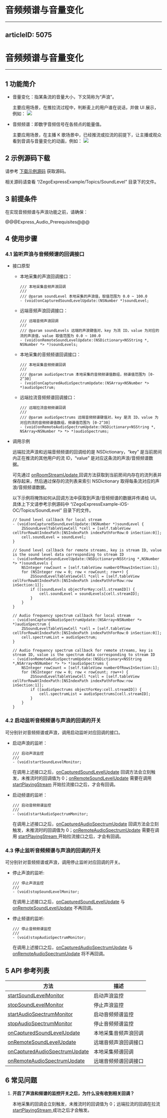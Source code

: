 # 音频频谱与音量变化
---
articleID: 5075
---
# 音频频谱与音量变化

- - -

## 1 功能简介

- 音量变化：指某条流的音量大小，下文简称为“声浪”。
  
    主要应用场景，在推拉流过程中，判断麦上的用户谁在说话，并做 UI 展示，例如：
    <img src="/Pics/Android/ZegoLiveRoom/SoundLevel.png">

- 音频频谱：即数字音频信号在各频点的能量值。

    主要应用场景，在主播 K 歌场景中，已经推流或拉流的前提下，让主播或观众看到音调与音量变化的动画，例如：
    <img src="/Pics/Android/ZegoLiveRoom/FrequencySpectrum.png" >

## 2 示例源码下载

请参考 [下载示例源码](#3126) 获取源码。

相关源码请查看 “/ZegoExpressExample/Topics/SoundLevel” 目录下的文件。


## 3 前提条件

在实现音频频谱与声浪功能之前，请确保：

@@@Express_Audio_Prerequisites@@@

## 4 使用步骤

### 4.1 监听声浪与音频频谱的回调接口

- 接口原型

    - 本地采集的声浪回调接口：

        ```objc
        /// 本地采集音频声浪回调
        ///
        /// @param soundLevel 本地采集的声浪值，取值范围为 0.0 ~ 100.0
        - (void)onCapturedSoundLevelUpdate:(NSNumber *)soundLevel;
        ```

    - 远端音频声浪回调接口：
    
        ```objc
        /// 远端音频声浪回调
        ///
        /// @param soundLevels 远端的声浪键值对，key 为流 ID，value 为对应的流的声浪值，value 取值范围为 0.0 ~ 100.0
        - (void)onRemoteSoundLevelUpdate:(NSDictionary<NSString *, NSNumber *> *)soundLevels;
        ```

    - 本地采集的音频频谱回调接口：

        ```objc
        /// 本地采集音频频谱回调
        ///
        /// @param audioSpectrum 本地采集的音频频谱值数组，频谱值范围为 [0-2^30]
        - (void)onCapturedAudioSpectrumUpdate:(NSArray<NSNumber *> *)audioSpectrum;
        ```

    - 远端拉流音频频谱回调接口：

        ```objc
        /// 远端拉流音频频谱回调
        ///
        /// @param audioSpectrums 远端音频频谱键值对，key 是流 ID，value 为对应的流的音频频谱值数组，频谱值范围为 [0-2^30]
        - (void)onRemoteAudioSpectrumUpdate:(NSDictionary<NSString *, NSArray<NSNumber *> *> *)audioSpectrums;
        ```

- 调用示例

    远端拉流声浪和远端音频频谱的回调给的是 NSDictionary，“key” 是当前房间内正在推流的其他用户的流 ID，“value” 是对应这条流的声浪/音频频谱数据。

    可先通过 [onRoomStreamUpdate ](/zh/api?doc=Express_Video_SDK_API~ObjectiveC~protocol~zego-event-handler#on-room-stream-update-stream-list-room-id) 回调方法获取到当前房间内存在的流列表并保存起来，然后通过保存的流列表来索引 NSDictionary 取得每条流对应的声浪/音频频谱数据。

    以下示例将掩饰如何从回调方法中获取到声浪/音频频谱的数据并传递给 UI。具体上下文请参考示例源码中 “/ZegoExpressExample-iOS-OC/Topics/SoundLevel” 目录下的文件。

    ```objc
    // Sound level callback for local stream
    - (void)onCapturedSoundLevelUpdate:(NSNumber *)soundLevel {
        ZGSoundLevelTableViewCell *cell = [self.tableView cellForRowAtIndexPath:[NSIndexPath indexPathForRow:0 inSection:0]];
        cell.soundLevel = soundLevel;
    }

    // Sound level callback for remote streams, key is stream ID, value is the sound level data corresponding to stream ID
    - (void)onRemoteSoundLevelUpdate:(NSDictionary<NSString *,NSNumber *> *)soundLevels {
        NSInteger rowCount = [self.tableView numberOfRowsInSection:1];
        for (NSInteger row = 0; row < rowCount; row++) {
            ZGSoundLevelTableViewCell *cell = [self.tableView cellForRowAtIndexPath:[NSIndexPath indexPathForRow:row inSection:1]];
            if ([soundLevels objectForKey:cell.streamID]) {
                cell.soundLevel = soundLevels[cell.streamID];
            }
        }
    }

    // Audio frequency spectrum callback for local stream
    - (void)onCapturedAudioSpectrumUpdate:(NSArray<NSNumber *> *)audioSpectrum {
        ZGSoundLevelTableViewCell *cell = [self.tableView cellForRowAtIndexPath:[NSIndexPath indexPathForRow:0 inSection:0]];
        cell.spectrumList = audioSpectrum;
    }

    // Audio frequency spectrum callback for remote streams, key is stream ID, value is the spectrum data corresponding to stream ID
    - (void)onRemoteAudioSpectrumUpdate:(NSDictionary<NSString *,NSArray<NSNumber *> *> *)audioSpectrums {
        NSInteger rowCount = [self.tableView numberOfRowsInSection:1];
        for (NSInteger row = 0; row < rowCount; row++) {
            ZGSoundLevelTableViewCell *cell = [self.tableView cellForRowAtIndexPath:[NSIndexPath indexPathForRow:row inSection:1]];
            if ([audioSpectrums objectForKey:cell.streamID]) {
                cell.spectrumList = audioSpectrums[cell.streamID];
            }
        }
    }
    ```

### 4.2 启动监听音频频谱与声浪的回调的开关

可分别针对音频频谱或声浪，调用启动监听对应回调的接口。

- 启动声浪的监听：

    ```objc
    /// 启动声浪监控
    ///
    - (void)startSoundLevelMonitor;
    ```

    在调用上述接口之后，[onCapturedSoundLevelUpdate](@onCapturedSoundLevelUpdate) 回调方法会立刻触发，未推流时的回调值为 0；[onRemoteSoundLevelUpdate](@onRemoteSoundLevelUpdate) 需要在调用 [startPlayingStream](/zh/api?doc=Express_Video_SDK_API~ObjectiveC~class~zego-express-engine#start-playing-stream-canvas) 开始拉流接口之后，才会有回调。

- 启动频谱的监听：

    ```objc
    /// 启动音频频谱监控
    ///
    - (void)startAudioSpectrumMonitor;
    ```

    在调用上述接口之后，[onCapturedAudioSpectrumUpdate](@onCapturedAudioSpectrumUpdate) 回调方法会立刻触发，未推流时的回调值为 0；[onRemoteAudioSpectrumUpdate](@onRemoteAudioSpectrumUpdate) 需要在调用 [startPlayingStream ](/zh/api?doc=Express_Video_SDK_API~ObjectiveC~class~zego-express-engine#start-playing-stream-canvas) 开始拉流接口之后，才会有回调。

### 4.3 停止监听音频频谱与声浪的回调的开关

可分别针对音频频谱或声浪，调用停止监听对应回调的开关。

- 停止声浪的监听:

    ```objc
    /// 停止声浪监控
    ///
    - (void)stopSoundLevelMonitor;
    ```

    在调用上述接口之后，[onCapturedSoundLevelUpdate](@onCapturedSoundLevelUpdate) 与 [onRemoteSoundLevelUpdate](@onRemoteSoundLevelUpdate) 不再回调。

- 停止频谱的监听:

    ```objc
    /// 停止音频频谱监控
    ///
    - (void)stopAudioSpectrumMonitor;
    ```

    在调用上述接口之后，[onCapturedAudioSpectrumUpdate](@onCapturedAudioSpectrumUpdate) 与 [onRemoteAudioSpectrumUpdate](@onRemoteAudioSpectrumUpdate) 将不再回调。

## 5 API 参考列表

| 方法 | 描述 |
|-------|--------|
| [startSoundLevelMonitor ](/zh/api?doc=Express_Video_SDK_API~ObjectiveC~class~zego-express-engine#start-sound-level-monitor) | 启动声浪监控 |
| [stopSoundLevelMonitor ](/zh/api?doc=Express_Video_SDK_API~ObjectiveC~class~zego-express-engine#stop-sound-level-monitor) | 停止声浪监控 |
| [startAudioSpectrumMonitor ](/zh/api?doc=Express_Video_SDK_API~ObjectiveC~class~zego-express-engine#start-audio-spectrum-monitor) | 启动音频频谱监控 |
| [stopAudioSpectrumMonitor ](/zh/api?doc=Express_Video_SDK_API~ObjectiveC~class~zego-express-engine#stop-audio-spectrum-monitor) | 停止音频频谱监控 |
| [onCapturedSoundLevelUpdate ](/zh/api?doc=Express_Video_SDK_API~ObjectiveC~protocol~zego-event-handler#on-captured-sound-level-update) | 本地采集音频声浪回调 |
| [onRemoteSoundLevelUpdate ](/zh/api?doc=Express_Video_SDK_API~ObjectiveC~protocol~zego-event-handler#on-remote-sound-level-update) | 远端音频声浪回调接口 |
| [onCapturedAudioSpectrumUpdate](/zh/api?doc=Express_Video_SDK_API~ObjectiveC~protocol~zego-event-handler#on-captured-audio-spectrum-update) | 本地采集频谱回调 |
| [onRemoteAudioSpectrumUpdate](/zh/api?doc=Express_Video_SDK_API~ObjectiveC~protocol~zego-event-handler#on-remote-audio-spectrum-update) | 远端音频频谱回调接口 |

## 6 常见问题

1. **开启了声浪和频谱的监控开关之后，为什么没有收到相关回调？**

    本地采集的回调会立刻触发，未推流时的回调值为 0；远端拉流的回调在拉流[startPlayingStream ](/zh/api?doc=Express_Video_SDK_API~ObjectiveC~class~zego-express-engine#start-playing-stream-canvas)成功之后才会触发。
